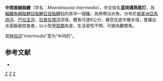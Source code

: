 {{Speciesbox 
| taxon = Moenkhausia intermedia
| status = NE
| status_system = IUCN3.1
| authority = [[Eigenmann|Eigenmann]], 1908
| synonyms = 
*''Moenkhausia dichrourus intermedius''<br /><small>Eigenmann, 1908</small>
*''Moenkhausia lepidura madeirae''<br /><small>Fowler, 1913</small>
*''Astyanax bipunctialbicaudalis''<br /><small>Godoy, 1977</small>
}}
'''中間直線脂鯉'''（学名：''Moenkhausia intermedia''），中文俗名'''蓝琉璃燕尾灯'''，為[[輻鰭魚綱|輻鰭魚綱]][[脂鯉目|脂鯉目]][[脂鯉亞目|脂鯉亞目]][[脂鯉科|脂鯉科]]的其中一個[[種|種]]，為熱帶淡水魚，分布於[[南美洲|南美洲]][[亞馬遜河|亞馬遜河]]、[[巴拉圭河|巴拉圭河]]、[[拉普拉塔河|拉普拉塔河]]流域，體長可達8公分，棲息在底中層水域，會躍出水面躲避掠食者，以小型[[甲殼類|甲殼類]]為食，生活習性不明，可做為觀賞魚。

其[[种加词|种加词]]“''intermedia''”意为“中间的”。

==参考文献==
{{refbegin}}
*{{FishBase_species|genus=Moenkhausia|species=intermedia|year=2013|month=12}}
{{refend}}

{{Taxonbar|from=Q5592878}}

[[Category:觀賞魚|Z]]
[[Category:直線脂鯉屬|Z]]
[[Category:1908年描述的鱼类|Z]]


{{魚類小作品}}